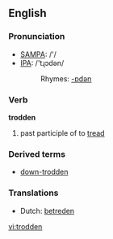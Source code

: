 ==English==

===Pronunciation===
*[[w:SAMPA|SAMPA]]: /'/
*[[w:IPA|IPA]]: /'tɻɔdən/
*:Rhymes: [[Rhymes:English:-ɒdən|-ɒdən]]

===Verb===
'''trodden'''

# past participle of to [[tread]]

===Derived terms===
*[[down-trodden]]

===Translations===
*Dutch: [[betreden]]

[[vi:trodden]]